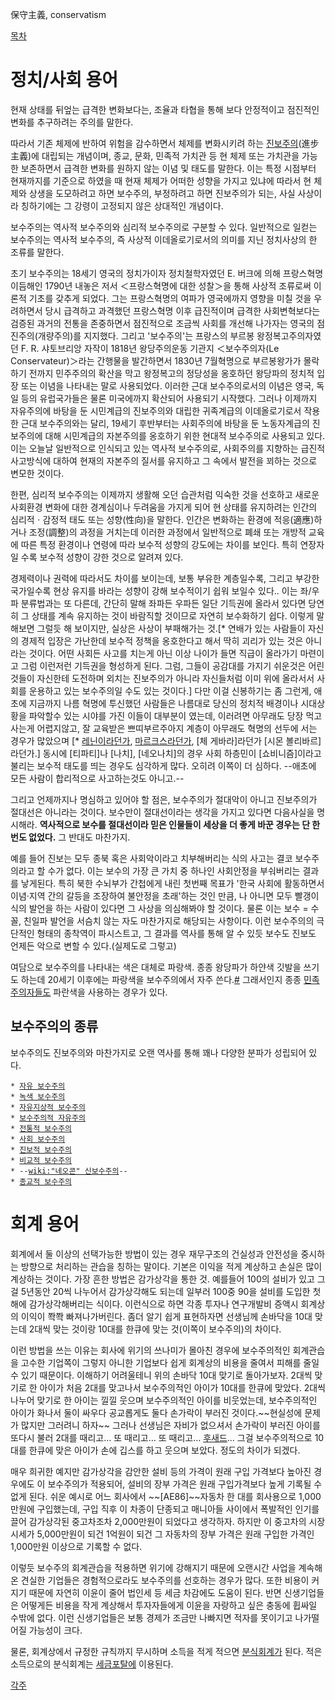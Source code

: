 保守主義, conservatism

[[목차]]
= 정치/사회 용어 =
현재 상태를 뒤엎는 급격한 변화보다는, 조율과 타협을 통해 보다 안정적이고 점진적인 변화를 추구하려는 주의를 말한다. 

따라서 기존 체제에 반하여 위험을 감수하면서 체제를 변화시키려 하는 [[진보주의]](進步主義)에 대립되는 개념이며, 종교, 문화, 민족적 가치관 등 현 체제 또는 가치관을 가능한 보존하면서 급격한 변화를 원하지 않는 이념 및 태도를 말한다. 이는 특정 시점부터 현재까지를 기준으로 하였을 때 현재 체제가 어떠한 성향을 가지고 있냐에 따라서 현 체제와 상생을 도모하려고 하면 보수주의, 부정하려고 하면 진보주의가 되는, 사실 사상이라 칭하기에는 그 강령이 고정되지 않은 상대적인 개념이다.

보수주의는 역사적 보수주의와 심리적 보수주의로 구분할 수 있다. 일반적으로 일컫는 보수주의는 역사적 보수주의, 즉 사상적 이데올로기로서의 의미를 지닌 정치사상의 한 조류를 말한다. 

초기 보수주의는 18세기 영국의 정치가이자 정치철학자였던 E. 버크에 의해 프랑스혁명 이듬해인 1790년 내놓은 저서 ＜프랑스혁명에 대한 성찰＞을 통해 사상적 조류로써 이론적 기초를 갖추게 되었다. 그는 프랑스혁명의 여파가 영국에까지 영향을 미칠 것을 우려하면서 당시 급격하고 과격했던 프랑스혁명 이후 급진적이며 급격한 사회변혁보다는 검증된 과거의 전통을 존중하면서 점진적으로 조금씩 사회를 개선해 나가자는 영국의 점진주의(개량주의)를 지지했다. 그리고 '보수주의'는 프랑스의 부르봉 왕정복고주의자였던 F. R. 샤토브리앙 자작이 1818년 왕당주의운동 기관지 ＜보수주의자(Le Conservateur)＞라는 간행물을 발간하면서 1830년 7월혁명으로 부르봉왕가가 몰락하기 전까지 민주주의의 확산을 막고 왕정복고의 정당성을 옹호하던 왕당파의 정치적 입장 또는 이념을 나타내는 말로 사용되었다. 이러한 근대 보수주의로서의 이념은 영국, 독일 등의 유럽국가들은 물론 미국에까지 확산되어 사용되기 시작했다. 그러나 이제까지 자유주의에 바탕을 둔 시민계급의 진보주의와 대립한 귀족계급의 이데올로기로서 작용한 근대 보수주의와는 달리, 19세기 후반부터는 사회주의에 바탕을 둔 노동자계급의 진보주의에 대해 시민계급의 자본주의를 옹호하기 위한 현대적 보수주의로 사용되고 있다. 이는 오늘날 일반적으로 인식되고 있는 역사적 보수주의로, 사회주의를 지향하는 급진적 사고방식에 대하여 현재의 자본주의 질서를 유지하고 그 속에서 발전을 꾀하는 것으로 변모한 것이다.

한편, 심리적 보수주의는 이제까지 생활해 오던 습관처럼 익숙한 것을 선호하고 새로운 사회환경 변화에 대한 경계심이나 두려움을 가지게 되어 현 상태를 유지하려는 인간의 심리적ㆍ감정적 태도 또는 성향(性向)을 말한다. 인간은 변화하는 환경에 적응(適應)하거나 조정(調整)의 과정을 거치는데 이러한 과정에서 일반적으로 폐쇄 또는 개방적 교육에 따른 특정 환경이나 연령에 따라 보수적 성향의 강도에는 차이를 보인다. 특히 연장자일 수록 보수적 성향이 강한 것으로 알려져 있다.

경제력이나 권력에 따라서도 차이를 보이는데, 보통 부유한 계층일수록, 그리고 부강한 국가일수록 현상 유지를 바라는 성향이 강해 보수적이기 쉽워 보일수 있다.. 이는 좌/우파 분류법과는 또 다른데, 간단히 말해 좌파든 우파든 일단 기득권에 올라서 있다면 당연히 그 상태를 계속 유지하는 것이 바람직할 것이므로 자연히 보수화하기 쉽다. 이렇게 말해보면 그럴듯 해 보이지만, 실상은 사상이 부패해가는 것.[* 연배가 있는 사람들이 자신의 경제적 입장은 가난한데 보수적 정책을 옹호한다고 해서 딱히 괴리가 있는 것은 아니라는 것이다. 어떤 사회든 사고를 치는게 아닌 이상 나이가 들면 직급이 올라가기 마련이고 그럼 이런저런 기득권을 형성하게 된다. 그럼, 그들이 공감대를 가지기 쉬운것은 어린 것들이 자신한테 도전하며 외치는 진보주의가 아니라 자신들처럼 이미 위에 올라서서 사회를 운용하고 있는 보수주의일 수도 있는 것이다.] 다만 이걸 신봉하기는 좀 그런게, 애초에 지금까지 나름 혁명에 투신했던 사람들은 나름대로 당신의 정치적 배경이나 시대상황을 파악할수 있는 시야를 가진 이들이 대부분이 였는데, 이러려면 아무래도 당장 먹고사는게 어렵지않고, 잘 교육받은 쁘띠부르주아지 계층이 아무래도 혁명의 선두에 서는 경우가 많았으며 [* [[레닌]]이라던가, [[마르크스]]라던가, [체 게바라]라던가 [시몬 볼리바르]라던가.] 동시에 [티파티]나 [나치], [네오나치]의 경우 사회 하층민이 [쇼비니즘]이라고 불리는 보수적 태도를 띄는 경우도 심각하게 많다. 오히려 이쪽이 더 심하다. --애초에 모든 사람이 합리적으로 사고하는것도 아니고.--

그리고 언제까지나 명심하고 있어야 할 점은, 보수주의가 절대악이 아니고 진보주의가 절대선은 아니라는 것이다. 보수만이 절대선이라는 생각을 가지고 있다면 다음사실을 명시해라. '''역사적으로 보수를 절대선이라 믿은 인물들이 세상을 더 좋게 바꾼 경우는 단 한번도 없었다.''' 그 반대도 마찬가지.

예를 들어 진보는 모두 종북 혹은 사회악이라고 치부해버리는 식의 사고는 결코 보수주의라고 할 수가 없다. 이는 보수의 가장 큰 가치 중 하나인 사회안정을 부숴버리는 결과를 낳게된다. 특히 북한 수뇌부가 간첩에게 내린 첫번째 목표가 '한국 사회에 활동하면서 이념·지역 간의 갈등을 조장하여 불안정을 초래'하는 것인 만큼, 나 아니면 모두 빨갱이 식의 발언을 하는 사람이 있다면 그 사상을 의심해봐야 할 것이다. 물론 이는 보수 = 수꼴, 친일파 발언을 서슴치 않는 자도 마찬가지로 해당되는 사항이다. 이런 보수주의의 극단적인 형태의 종착역이 파시스트고, 그 결과를 역사를 통해 알 수 있듯 보수도 진보도 언제든 악으로 변할 수 있다.(실제도로 그렇고)

여담으로 보수주의를 나타내는 색은 대체로 파랑색. 종종 왕당파가 하얀색 깃발을 쓰기도 하는데 20세기 이후에는 파랑색을 보수주의에서 자주 쓴다.[http://en.wikipedia.org/wiki/Conservatism #] 그래서인지 종종 [[민족주의]]자들도 파란색을 사용하는 경우가 있다.
== 보수주의의 종류 ==
보수주의도 진보주의와 마찬가지로 오랜 역사를 통해 꽤나 다양한 분파가 성립되어 있다.

 * [[자유 보수주의]]
 * [[녹색 보수주의]]
 * [[자유지상적 보수주의]]
 * [[보수주의적 자유주의]]
 * [[전통적 보수주의]]
 * [[사회 보수주의]]
 * [[진보적 보수주의]]
 * [[비교적 보수주의]]
 * --[[wiki:"네오콘" 신보수주의]]--
 * [[종교적 보수주의]]


= 회계 용어 =
회계에서 둘 이상의 선택가능한 방법이 있는 경우 재무구조의 건실성과 안전성을 중시하는 방향으로 처리하는 관습을 칭하는 말이다. 기본은 이익을 적게 계상하고 손실은 많이 계상하는 것이다. 가장 흔한 방법은 감가상각을 통한 것. 예를들어 100의 설비가 있고 그걸 5년동안 20씩 나누어서 감가상각해도 되는데 일부러 100중 90을 설비를 도입한 첫해에 감가상각해버리는 식이다. 이런식으로 하면 각종 투자나 연구개발비 증액시 회계상의 이익이 쫙쫙 빠져나가버린다. 좀더 알기 쉽게 표현하자면 선생님께 손바닥을 10대 맞는데 2대씩 맞는 것이랑 10대를 한큐에 맞는 것(이쪽이 보수주의)의 차이다.

이런 방법을 쓰는 이유는 회사에 위기의 쓰나미가 몰아친 경우에 보수주의적인 회계관습을 고수한 기업쪽이 그렇지 아니한 기업보다 쉽게 회계상의 비용을 줄여서 피해를 줄일 수 있기 때문이다. 이해하기 어려울테니 위의 손바닥 10대 맞기로 돌아가보자. 2대씩 맞기로 한 아이가 처음 2대를 맞고나서 보수주의적인 아이가 10대를 한큐에 맞았다. 2대씩 나누어 맞기로 한 아이는 낄낄 웃으며 보수주의적인 아이를 비웃었는데, 보수주의적인 아이가 화나서 둘이 싸우다 공교롭게도 둘다 손가락이 부러진 것이다.~~현실성에 문제가 많지만 그러려니 하자~~ 그러나 선생님은 자비가 없으셔서 손가락이 부러진 아이를 또다시 불러 2대를 때리고… 또 때리고… 또 때리고… [[후새드]]… 그걸 보수주의적으로 10대를 한큐에 맞은 아이가 손에 깁스를 하고 웃으며 보았다. 정도의 차이가 되겠다.

매우 희귀한 예지만 감가상각을 감안한 설비 등의 가격이 원래 구입 가격보다 높아진 경우에도 이 보수주의가 적용되어, 설비의 장부 가격은 원래 구입가격보다 높게 기록될 수 없게 된다. 쉬운 예시로 어느 회사에서 ~~[AE86]~~자동차 한 대를 회사용으로 1,000만원에 구입했는데, 구입 직후 이 차종이 단종되고 매니아들 사이에서 폭발적인 인기를 끌어 감가상각된 중고차조차 2,000만원이 되었다고 생각하자. 하지만 이 중고차의 시장 시세가 5,000만원이 되건 1억원이 되건 그 자동차의 장부 가격은 원래 구입한 가격인 1,000만원 이상으로 기록할 수 없다.

이렇듯 보수주의 회계관습을 적용하면 위기에 강해지기 때문에 오랜시간 사업을 계속해온 견실한 기업들은 경험적으로라도 보수주의를 선호하는 경우가 많다. 또한 비용이 커지기 때문에 자연히 이윤이 줄어 법인세 등 세금 차감에도 도움이 된다. 반면 신생기업들은 어떻게든 비용을 작게 계상해서 투자자들에게 이윤을 자랑하고 싶은 충동에 휩싸일 수밖에 없다. 이런 신생기업들은 보통 경제가 조금만 나빠지면 적자를 못이기고 나가떨어질 가능성이 크다.

물론, 회계상에서 규정한 규칙까지 무시하며 소득을 적게 적으면 [[분식회계]]가 된다. 적은 소득으로의 분식회계는 [[세금]]포탈에 이용된다.

[[각주]]
